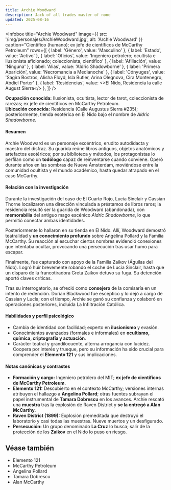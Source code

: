 ```yaml
---
title: Archie Woodward
description: Jack of all trades master of none
updated: 2025-08-16
---
```



<Infobox
  title="Archie Woodward"
  image={{ src: '/img/personajes/ArchieWoodward.jpg', alt: 'Archie Woodward' }}
  caption="Científico (humano); ex jefe de científicos de McCarthy Petroleum"
  rows={[
    { label: 'Género', value: 'Masculino' },
    { label: 'Estado', value: 'Activo' },
    { label: 'Oficios', value: 'Ingeniero petrolero; ocultista e ilusionista aficionado; coleccionista, científico' },
    { label: 'Afiliación', value: 'Ninguna' },
        { label: 'Alias', value: 'Aldric Shadowborne' },
    { label: 'Primera Aparición', value: 'Necromancia a Medianoche' },
    { label: 'Cónyuges', value: 'Sagira Bostros, Alisha Floyd, Isla Butler, Arina Olegnova, Cira Montenegro, Abdiel Porter' },
    { label: 'Residencias', value: <><Link to="/CrSaSo/lugares/El%20Nido">El Nido</Link>, Residencia la calle August Sierra</> },
  ]}
/>


**Ocupación conocida:** Ilusionista, ocultista, lector de tarot, coleccionista de rarezas; ex jefe de científicos en <Link to="/CrSaSo/familias/mccarthy-petroleum">McCarthy Petroleum</Link>.  
**Ubicación conocida:** Residencia (Calle Augustus Sierra #235); posteriormente, tienda esotérica en <Link to="/CrSaSo/lugares/El%20Nido">El Nido</Link> bajo el nombre de _Aldric Shadowborne_.

#### Resumen

Archie Woodward es un personaje excéntrico, erudito autodidacta y maestro del disfraz. Su guarida reúne libros antiguos, objetos anatómicos y artefactos esotéricos; por su biblioteca y métodos, los protagonistas lo perfilan como un **todólogo** capaz de reinventarse cuando conviene. Operó durante años en las sombras de Nueva Ámsterdam, moviéndose entre la comunidad ocultista y el mundo académico, hasta quedar atrapado en el caso McCarthy.

#### Relación con la investigación

Durante la investigación del caso de <Link to="/CrSaSo/eventos/El%20Cuarto%20Rojo">El Cuarto Rojo</Link>, <Link to="/CrSaSo/personajes/Lucia%20Sinclair">Lucía Sinclair</Link> y <Link to="/CrSaSo/personajes/Cassian%20Thorne">Cassian Thorne</Link> localizaron una dirección vinculada a préstamos de libros raros; la residencia resultó ser la guarida de Woodward (abandonada), con **memorabilia** del antiguo mago escénico _Aldric Shadowborne_, lo que permitió conectar ambas identidades.

Posteriormente lo hallaron en su tienda en <Link to="/CrSaSo/lugares/El%20Nido">El Nido</Link>. Allí, Woodward demostró teatralidad y **un conocimiento profundo** sobre <Link to="/CrSaSo/personajes/Angelina%20Pollard">Angelina Pollard</Link> y la <Link to="/CrSaSo/familias/La%20Familia%20McCarthy">Familia McCarthy</Link>. Su reacción al escuchar ciertos nombres evidenció conexiones que intentaba ocultar, provocando una persecución tras usar humo para escapar.

Finalmente, fue capturado con apoyo de la <Link to="/CrSaSo/familias/La%20Familia%20Zaikov">Familia Zaikov</Link> (Águilas del Nido). Logró huir brevemente robando el coche de Lucía Sinclair, hasta que un disparo de la francotiradora <Link to="/CrSaSo/personajes/Greta%20Zaikov">Greta Zaikov</Link> detuvo su fuga. Su detención aportó claves críticas.

Tras su interrogatorio, se ofreció como **consejero** de la comisaría en un intento de redención. <Link to="/CrSaSo/personajes/Dorian%20Blackwood">Dorian Blackwood</Link> fue escéptico y lo dejó a cargo de Cassian y Lucía; con el tiempo, Archie se ganó su confianza y colaboró en operaciones posteriores, incluida <Link to="/CrSaSo/eventos/La%20Infiltraci%C3%B3n%20Cat%C3%B3lica">La Infiltración Católica</Link>.

#### Habilidades y perfil psicológico

- Cambia de identidad con facilidad; experto en **ilusionismo** y evasión.
- Conocimientos avanzados (formales e informales) en **ocultismo, química, criptografía y actuación**.
- Carácter teatral y grandilocuente, alterna arrogancia con lucidez. Coopera por interés y trueque, pero su información ha sido crucial para comprender el **Elemento 121** y sus implicaciones.

#### Notas canónicas y contrastes

- **Formación y cargo:** Ingeniero petrolero del MIT; **ex jefe de científicos de McCarthy Petroleum**.
- **Elemento 121:** Descubierto en el contexto McCarthy; versiones internas atribuyen el hallazgo a **Angelina Pollard**; otras fuentes subrayan el papel instrumental de **Tamara Dobrescu** en los avances. Archie rescató una **muestra** tras la explosión de Raven District y **se la entregó a Alan McCarthy**.
- **Raven District (1899):** Explosión premeditada que destruyó el laboratorio y casi todas las muestras. Nueve muertos y un desfigurado.
- **Persecución:** Un grupo denominado **La Cruz** lo busca; salir de la protección de los **Zaikov** en el Nido lo puso en riesgo.

## Véase también

- <Link to="/CrSaSo/otros/Elemento%20121">Elemento 121</Link>
- <Link to="/CrSaSo/familias/mccarthy-petroleum">McCarthy Petroleum</Link>
- <Link to="/CrSaSo/personajes/Angelina%20Pollard">Angelina Pollard</Link>
- <Link to="/CrSaSo/personajes/Tamara%20Dobrescu">Tamara Dobrescu</Link>
- <Link to="/CrSaSo/personajes/Alan%20McCarthy">Alan McCarthy</Link>